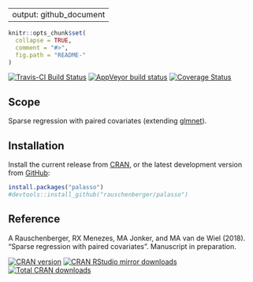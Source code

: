 
---
output: github_document
---

<!-- Modify xxx.Rmd, not xxx.md! -->

```r
knitr::opts_chunk$set(
  collapse = TRUE,
  comment = "#>",
  fig.path = "README-"
)
```

[![Travis-CI Build Status](https://travis-ci.org/rauschenberger/palasso.svg?branch=master)](https://travis-ci.org/rauschenberger/palasso)
[![AppVeyor build status](https://ci.appveyor.com/api/projects/status/github/rauschenberger/palasso?branch=master&svg=true)](https://ci.appveyor.com/project/rauschenberger/palasso)
[![Coverage Status](https://codecov.io/github/rauschenberger/palasso/coverage.svg?branch=master)](https://codecov.io/github/rauschenberger/palasso?branch=master)

## Scope

Sparse regression with paired covariates (extending [glmnet](https://CRAN.R-project.org/package=glmnet)).

## Installation

Install the current release from [CRAN](https://CRAN.R-project.org/package=palasso),
or the latest development version from [GitHub](https://github.com/rauschenberger/palasso):

```r
install.packages("palasso")
#devtools::install_github("rauschenberger/palasso")
```

## Reference

A Rauschenberger, RX Menezes, MA Jonker, and MA van de Wiel (2018).
"Sparse regression with paired covariates". Manuscript in preparation.

[![CRAN version](https://www.r-pkg.org/badges/version/palasso)](https://cran.r-project.org/package=palasso)
[![CRAN RStudio mirror downloads](https://cranlogs.r-pkg.org/badges/palasso)](https://CRAN.R-project.org/package=palasso)
[![Total CRAN downloads](https://cranlogs.r-pkg.org/badges/grand-total/palasso)](https://www.r-pkg.org/pkg/palasso)

<!--
[![Github](https://assets-cdn.github.com/images/modules/logos_page/GitHub-Logo.png){width=50px}](https://doi.org/10.18129/B9.bioc.globalSeq)
-->
